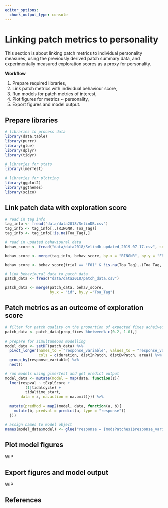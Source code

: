 ```yaml
---
editor_options: 
  chunk_output_type: console
---
```


# Linking patch metrics to personality

This section is about linking patch metrics to individual personality measures, using the previously derived patch summary data, and experimentally measured exploration scores as a proxy for personality.

**Workflow**

1. Prepare required libraries,
2. Link patch metrics with individual behaviour score,
3. Run models for patch metrics of interest,
4. Plot figures for metrics ~ personality,
5. Export figures and model output.

## Prepare libraries

```r
# libraries to process data
library(data.table)
library(purrr)
library(glue)
library(dplyr)
library(tidyr)

# libraries for stats
library(lmerTest)

# libraries for plotting
library(ggplot2)
library(ggthemes)
library(scico)
```

## Link patch data with exploration score

```r
# read in tag info
tag_info <- fread("data/data2018/SelinDB.csv")
tag_info <- tag_info[,.(RINGNR, Toa_Tag)]
tag_info <- tag_info[!is.na(Toa_Tag),]

# read in updated behavioural data
behav_score <- fread("data/data2018/Selindb-updated_2019-07-17.csv", sep=";")

behav_score <- merge(tag_info, behav_score, by.x = "RINGNR", by.y = "FB")

behav_score <- behav_score[trial == "F01" & !is.na(Toa_Tag),.(Toa_Tag, texpl)]

# link behavioural data to patch data
patch_data <- fread("data/data2018/patch_data.csv")

patch_data <- merge(patch_data, behav_score, 
                    by.x = "id", by.y ="Toa_Tag")
```

## Patch metrics as an outcome of exploration score

```r
# filter for patch quality on the proportion of expected fixes acheived
patch_data <- patch_data[prop_fixes %between% c(0.2, 1.0),]

# prepare for simultaneous modelling
model_data <- setDF(patch_data) %>% 
  pivot_longer(names_to = "response_variable", values_to = "response_value",
               cols = c(duration, distInPatch, distBwPatch, area)) %>%
  group_by(response_variable) %>%
  nest()

# run models using glmerTest and get predict output
model_data <- mutate(model = map(data, function(z){
  lmer(respval ~ tExplScore + 
         (1|tidalcycle) + 
         tidaltime_start, 
       data = z, na.action = na.omit)})) %>% 
  
  mutate(predMod = map2(model, data, function(a, b){
    mutate(b, predval = predict(a, type = "response"))
  }))

# assign names to model object
names(model_data$model) <- glue("response = {modsPatches1$response_variable} | predictor = tExplScore")
```

## Plot model figures

WIP

## Export figures and model output

WIP

## References